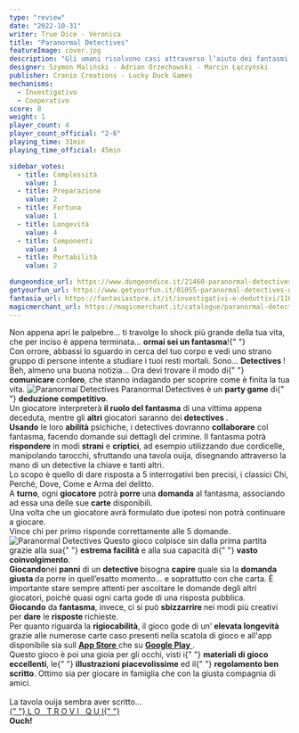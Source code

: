 ```yaml
---
type: "review"
date: "2022-10-31"
writer: True Dice - Veronica
title: "Paranormal Detectives"
featureImage: cover.jpg
description: "Gli umani risolvono casi attraverso l’aiuto dei fantasmi!"
designer: Szymon Maliński - Adrian Orzechowski - Marcin Łączyński
publisher: Cranio Creations - Lucky Duck Games
mechanisms:
  - Investigativo
  - Cooperativo
score: 8
weight: 1
player_count: 4
player_count_official: "2-6"
playing_time: 31min
playing_time_official: 45min

sidebar_votes:
  - title: Complessità
    value: 1
  - title: Preparazione
    value: 2
  - title: Fortuna
    value: 1
  - title: Longevità
    value: 4
  - title: Componenti
    value: 4
  - title: Portabilità
    value: 2

dungeondice_url: https://www.dungeondice.it/21460-paranormal-detectives.html
getyourfun_url: https://www.getyourfun.it/01055-paranormal-detectives-giochi-di-investigazione.html?fast_search=fs
fantasia_url: https://fantasiastore.it/it/investigativi-e-deduttivi/11609-paranormal-detectives.html
magicmerchant_url: https://magicmerchant.it/catalogue/paranormal-detectives-45512/
---
```


<Setting>
  Non appena apri le palpebre… ti travolge lo shock più grande della tua vita,
  che per inciso è appena terminata… <strong>ormai sei un fantasma</strong>!{" "}
  <br />
  Con orrore, abbassi lo sguardo in cerca del tuo corpo e vedi uno strano gruppo
  di persone intente a studiare i tuoi resti mortali. Sono… <strong>
    Detectives
  </strong>! <br />
  Beh, almeno una buona notizia… Ora devi trovare il modo di{" "}
  <strong>comunicare </strong>con<strong>loro</strong>, che stanno indagando per
  scoprire come è finita la tua vita.
</Setting>

<img src="./game1.jpg" alt="Paranormal Detectives" />

<Rules>
  Paranormal Detectives è un <strong>party game</strong> di{" "}
  <strong>deduzione competitivo</strong>. <br />
  Un giocatore interpreterà <strong>il ruolo del fantasma</strong> di una vittima
  appena deceduta, mentre gli <strong>altri</strong> giocatori saranno dei <strong>
    detectives
  </strong>.<br />
  <strong>Usando</strong> le loro <strong>abilità</strong> psichiche, i
  detectives dovranno <strong>collaborare</strong> col fantasma, facendo domande
  sui dettagli del crimine. Il fantasma potrà <strong>rispondere</strong> in
  modi <strong>strani</strong> e <strong>criptici</strong>, ad esempio
  utilizzando due cordicelle, manipolando tarocchi, sfruttando una tavola ouija,
  disegnando attraverso la mano di un detective la chiave e tanti altri.
  <br />
  Lo scopo è quello di dare risposta a 5 interrogativi ben precisi, i classici
  Chi, Perché, Dove, Come e Arma del delitto.
  <br />A <strong>turno</strong>, ogni <strong>giocatore</strong> potrà <strong>
    porre
  </strong> una <strong>domanda</strong> al fantasma, associando ad essa una delle
  sue <strong>carte</strong> disponibili.
  <br />
  Una volta che un giocatore avrà formulato due ipotesi non potrà continuare a giocare.
  <br />
  Vince chi per primo risponde correttamente alle 5 domande.
</Rules>

<img src="./game2.jpg" alt="Paranormal Detectives" />

<Feedback>
  Questo gioco colpisce sin dalla prima partita grazie alla sua{" "}
  <strong>estrema facilità</strong> e alla sua capacità di{" "}
  <strong>vasto coinvolgimento</strong>.<br />
  <strong>Giocando</strong>nei <strong>panni</strong> di un <strong>
    detective
  </strong> bisogna <strong>capire</strong> quale sia la <strong>
    domanda giusta
  </strong> da porre in quell’esatto momento… e soprattutto con che carta. È importante
  stare sempre attenti per ascoltare le domande degli altri giocatori, poichè quasi
  ogni carta gode di una risposta pubblica.
  <br />
  <strong>Giocando</strong> da <strong>fantasma</strong>, invece, ci si può <strong>
    sbizzarrire
  </strong> nei modi più creativi per <strong>dare</strong> le <strong>
    risposte
  </strong> richieste.
  <br />
  Per quanto riguarda la <strong>rigiocabilità</strong>, il gioco gode di un'<strong>
    elevata longevità
  </strong> grazie alle numerose carte caso presenti nella scatola di gioco e all'app
  disponibile sia sull <a href="https://apps.apple.com/it/app/paranormal-detectives/id1484425840">
    <strong>App Store</strong>
  </a> che su <a href="https://play.google.com/store/apps/details?id=com.luckyduckgames.paranormaldetectives&hl=it&gl=US">
    <strong>Google Play</strong>
  </a>.<br />
  Questo gioco è poi una gioia per gli occhi, visti i{" "}
  <strong>materiali di gioco eccellenti</strong>, le{" "}
  <strong>illustrazioni piacevolissime</strong> ed il{" "}
  <strong>regolamento ben scritto</strong>. Ottimo sia per giocare in famiglia
  che con la giusta compagnia di amici.
  <br />
  <br />
  La tavola ouija sembra aver scritto… <br />
  <a href="https://www.dungeondice.it/21460-paranormal-detectives.html?dda=9A5FB278F">
    {" "}
    L O &nbsp; T R O V I &nbsp; Q U I{" "}
  </a>
  <br />
  <strong>Ouch!</strong>
</Feedback>
